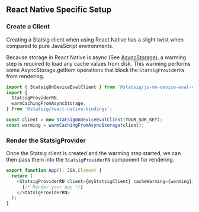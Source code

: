 
## React Native Specific Setup

### Create a Client

Creating a Statsig client when using React Native has a slight
twist when compared to pure JavaScript environments.

Because storage in React Native is async (See [AsyncStorage](https://reactnative.dev/docs/asyncstorage)), a warming step is required
to load any cache values from disk. This warming performs some AsyncStorage.getItem operations that block the
`StatsigProviderRN` from rendering.

```typescript
import { StatsigOnDeviceEvalClient } from '@statsig/js-on-device-eval-client';
import {
  StatsigProviderRN,
  warmCachingFromAsyncStorage,
} from '@statsig/react-native-bindings';

const client = new StatsigOnDeviceEvalClient(YOUR_SDK_KEY);
const warming = warmCachingFromAsyncStorage(client);
```

### Render the StatsigProvider

Once the Statsig client is created and the warming step started, we can then pass them into
the `StatsigProviderRN` component for rendering.

```typescript
export function App(): JSX.Element {
  return (
    <StatsigProviderRN client={myStatsigClient} cacheWarming={warming}>
      {/* Render your App */}
    </StatsigProviderRN>
  );
}
```

